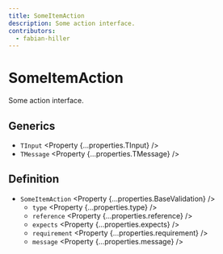 ```yaml
---
title: SomeItemAction
description: Some action interface.
contributors:
  - fabian-hiller
---
```



# SomeItemAction

Some action interface.

## Generics

- `TInput` <Property {...properties.TInput} />
- `TMessage` <Property {...properties.TMessage} />

## Definition

- `SomeItemAction` <Property {...properties.BaseValidation} />
  - `type` <Property {...properties.type} />
  - `reference` <Property {...properties.reference} />
  - `expects` <Property {...properties.expects} />
  - `requirement` <Property {...properties.requirement} />
  - `message` <Property {...properties.message} />
